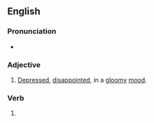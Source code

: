 ==English==

===Pronunciation===
* {{audio|En-au-bummed out.ogg|Audio (AU)|lang=en}}

===Adjective===
{{en-adj}}

# {{lb|en|slang}} [[depressed|Depressed]], [[disappoint]]ed, in a [[gloomy]] [[mood]].

===Verb===
{{head|en|verb form}}

# {{en-past of|bum out}}